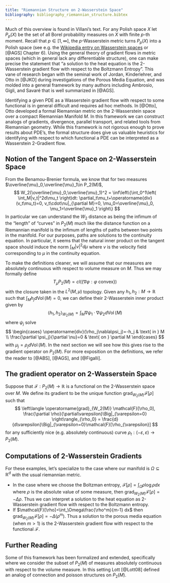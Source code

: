 ```yaml
---
title: "Riemannian Structure on 2-Wasserstein Space"
bibliography: bibliography_riemannian_structure.bibtex
---
```


Much of this overview is found in Villani's text. For any Polish space $X$ let $P_p(X)$ be the set of all Borel probability measures on $X$ with finite $p$-th moment. Recall that $p\in[1,\infty]$, the $p$-Wasserstein metric turns $P_p(X)$ into a Polish space (see e.g. the [Wikipedia entry on Wasserstein spaces](https://en.wikipedia.org/wiki/Wasserstein_metric#Metric_structure) or [@AGS] Chapter 6). Using the general theory of gradient flows in metric spaces (which in general lack any differentiable structure), one can make precise the statement that "a solution to the heat equation is the 2-Wasserstein gradient flow with respect to the Boltzmann Entropy". This vane of research began with the seminal work of Jordan, Kinderlehrer, and Otto in [@JKO] during investigations of the Porous Media Equation, and was molded into a general framework by many authors including Ambrosio, Gigli, and Savaré that is well summarized in [@AGS].

Identifying a given PDE as a Wasserstein gradient flow with respect to some functional is in general difficult and requires ad hoc methods. In [@Otto], Otto developed a formal Riemannian metric on the $2$-Wasserstein space over a compact Riemannian Manifold $M$. In this framework we can construct analogs of gradients, divergence, parallel transport, and related tools from Riemannian geometry. While this framework is not rigorous enough to prove results about PDE's, the formal structure does give us valuable heuristics for identifying with respect to which functional a PDE can be interpreted as a Wasserstein 2-Gradient flow.

## Notion of the Tangent Space on 2-Wasserstein Space
From the Benamou-Brenier formula, we know that for two measures $\overline{\mu}_0,\overline{\mu}_1\in P_2(M)$,
$$
    W_2(\overline{\mu}_0,\overline{\mu}_1)^2 = \inf\left\{\int_0^1\left(
        \int_M|v_t|^2d\mu_t
    \right)dt: 
        \partial_t\mu_t+\operatorname{div}(v_t\mu_t)=0,  v_t\cdot\nu|_{\partial M}=0,  \mu_0=\overline{\mu}_0, \mu_1=\overline{\mu}_1
    \right\}
$$
In particular we can understand the $W_2$ distance as being the infimum of the "length" of "curves" in $P_2(M)$ much like the distance function on a Riemannian manifold is the infimum of lengths of paths between two points in the manifold. For our purposes, paths are solutions to the continuity equation. In particular, it seems that the natural inner product on the tangent space should induce the norm $\int_M|v|^2d\mu$ where $v$ is the velocity field corresponding to $\mu$ in the continuity equation. 

To make the definitions cleaner, we will assume that our measures are absolutely continuous with respect to volume measure on $M$. Thus we may formally define
$$
    T_\mu P_2(M)=cl(\{\nabla\varphi: \varphi \text{ convex}\})
$$
with the closure taken in the $L^2(M,\mu)$ topology. Given any $h_1,h_2:M\rightarrow \mathbb{R}$ such that $\int_Mh_jd\operatorname{Vol}(M)=0$, we can define their 2-Wasserstein inner product given by
$$
    \langle h_1,h_2\rangle_{W_2(M)} = \int_M \nabla \psi_1\cdot \nabla\psi_2 d\operatorname{Vol}(M)
$$
where $\psi_j$ solve
$$
    \begin{cases}
        \operatorname{div}(\rho_j\nabla\psi_j)=-h_j & \text{ in } M \\
        \frac{\partial \psi_j}{\partial \nu}=0 & \text{ on } \partial M
    \end{cases}
$$
with $\mu_j=\rho_j d\operatorname{Vol}(M)$. In the next section we will see how this gives rise to the gradient operator on $P_2(M)$. For more exposition on the definitions, we refer the reader to [@ABS], [@AGS], and [@Figalli].

## The gradient operator on 2-Wasserstein Space
Suppose that $\mathcal{F}:P_2(M)\rightarrow \mathbb{R}$ is a functional on the 2-Wasserstein space over $M$. We define its gradient to be the unique function $\operatorname{grad}_{W_2(M)} \mathcal{F}[\rho]$ such that
$$
    \left\langle
       \operatorname{grad}_{W_2(M)} \mathcal{F}[\rho_0], \frac{\partial \rho}{\partial\varepsilon}\Big|_{\varepsilon=0} 
    \right\rangle_{\rho_0} = \frac{d}{d\varepsilon}\Big|_{\varepsilon=0}\mathcal{F}[\rho_{\varepsilon}]
$$
for any sufficiently nice (e.g. absolutely continuous) curve $\rho_t:(-\varepsilon,\varepsilon)\rightarrow P_2(M)$.

## Computations of 2-Wasserstein Gradients
For these examples, let's specialize to the case where our manifold is $\Omega\subseteq \mathbb{R}^d$ with the usual riemannian metric.

 - In the case where we choose the Boltzman entropy, $\mathcal{F}[\rho]=\int_\Omega\rho\log\rho dx$ where $\rho$ is the absolute value of some measure, then $\operatorname{grad}_{W_2(M)} \mathcal{F}[\rho]=-\Delta\rho$. Thus we can interpret a solution to the heat equation as 2-Wasserstein gradient flow with respect to the Boltzmann entropy.
 - If $\mathcal{F}[\rho]=\int_\Omega\frac{\rho^m}{m-1} dx$ then $\operatorname{grad}_{W_2(M)} \mathcal{F}[\rho]=-\Delta(\rho^m)$. Thus a solution to the porous media equation (when $m>1$) is the 2-Wasserstein gradient flow with respect to the functional $\mathcal{F}$.

## Further Reading

Some of this framework has been formalized and extended, specifically where we consider the subset of $P_2(M)$ of measures absolutely continuous with respect to the volume measure. In this setting Lott [@Lott08] defined an analog of connection and poisson structures on $P_2(M)$.